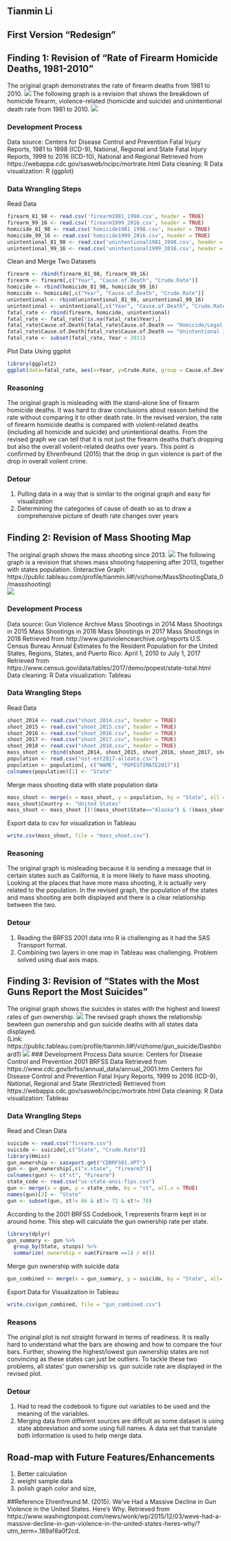 ## Tianmin Li
## First Version "Redesign"

## Finding 1: Revision of "Rate of Firearm Homicide Deaths, 1981-2010"
The original graph demonstrates the rate of firearm deaths from 1981 to 2010. 
![](images/firearm_homicide_deaths.png)
The following graph is a revision that shows the breakdown of homicide firearm, violence-related (homicide and suicide) and unintentional death rate from 1981 to 2010. 
![](images/homcide_deaths.png)

### Development Process
Data source: Centers for Disease Control and Prevention
Fatal Injury Reports, 1981 to 1998 (ICD-9), National, Regional and State 
Fatal Injury Reports, 1999 to 2016 (ICD-10), National and Regional 
Retrieved from https://webappa.cdc.gov/sasweb/ncipc/mortrate.html
Data cleaning: R
Data visualization: R (ggplot)

### Data Wrangling Steps
Read Data
```r
firearm_81_98 <- read.csv('firearm1981_1998.csv', header = TRUE) 
firearm_99_16 <- read.csv('firearm1999_2016.csv', header = TRUE)
homicide_81_98 <- read.csv('homicide1981_1998.csv', header = TRUE) 
homicide_99_16 <- read.csv('homicide1999_2016.csv', header = TRUE)
unintentional_81_98 <- read.csv('unintentional1981_1998.csv', header = TRUE) 
unintentional_99_16 <- read.csv('unintentional1999_2016.csv', header = TRUE)
```
Clean and Merge Two Datasets
```r
firearm <- rbind(firearm_81_98, firearm_99_16)
firearm <- firearm[,c("Year", "Cause.of.Death", "Crude.Rate")]
homicide <- rbind(homicide_81_98, homicide_99_16)
homicide <- homicide[,c("Year", "Cause.of.Death", "Crude.Rate")]
unintentional <- rbind(unintentional_81_98, unintentional_99_16)
unintentional <- unintentional[,c("Year", "Cause.of.Death", "Crude.Rate")]
fatal_rate <- rbind(firearm, homicide, unintentional)
fatal_rate <- fatal_rate[!is.na(fatal_rate$Year),]
fatal_rate$Cause.of.Death[fatal_rate$Cause.of.Death == "Homicide/Legal Intervention Injury"] <- "Violence-Related"
fatal_rate$Cause.of.Death[fatal_rate$Cause.of.Death == "Unintentional Injury"] <- "Unintentional"
fatal_rate <- subset(fatal_rate, Year < 2011)
```
Plot Data Using ggplot
```r
library(ggplot2)
ggplot(data=fatal_rate, aes(x=Year, y=Crude.Rate, group = Cause.of.Death, colour = as.factor(Cause.of.Death))) + geom_line() + labs(title = 'Rate of Homicide and Unintentioanl Deaths, 1981-2010', y = 'Per 100,000 people', colour= 'Cause of death')
```
### Reasoning
The original graph is misleading with the stand-alone line of firearm homicide deaths. It was hard to draw conclusions about reason behind the rate without comparing it to other death rate. In the revised version, the rate of firearm homicide deaths is compared with violent-related deaths (including all homicide and suicide) and unintentional deaths. From the revised graph we can tell that it is not just the firearm deaths that's dropping but also the overall voilent-related deaths over years. This point is confirmed by Ehrenfreund (2015) that the drop in gun violence is part of the drop in overall voilent crime. 

### Detour
1. Pulling data in a way that is similar to the original graph and easy for visualization
2. Determining the categories of cause of death so as to draw a comprehensive picture of death rate changes over years

## Finding 2: Revision of Mass Shooting Map
The original graph shows the mass shooting since 2013. 
![](images/mass_shootings_map.png)
The following graph is a revision that shows mass shooting happening after 2013, together with states population.
(Interactive Graph: https://public.tableau.com/profile/tianmin.li#!/vizhome/MassShootingData_0/massshooting)   
![](images/mass_shooting.png)

### Development Process
Data source: Gun Violence Archive
Mass Shootings in 2014
Mass Shootings in 2015
Mass Shootings in 2016
Mass Shootings in 2017
Mass Shootings in 2018
Retrieved from http://www.gunviolencearchive.org/reports
U.S. Census Bureau
Annual Estimates fo the Resident Population for the United States, Regions, States, and Puerto Rico: April 1, 2010 to July 1, 2017 
Retrieved from https://www.census.gov/data/tables/2017/demo/popest/state-total.html
Data cleaning: R
Data visualization: Tableau

### Data Wrangling Steps
Read Data
```r
shoot_2014 <- read.csv("shoot_2014.csv", header = TRUE)
shoot_2015 <- read.csv("shoot_2015.csv", header = TRUE)
shoot_2016 <- read.csv("shoot_2016.csv", header = TRUE)
shoot_2017 <- read.csv("shoot_2017.csv", header = TRUE)
shoot_2018 <- read.csv("shoot_2018.csv", header = TRUE)
mass_shoot <- rbind(shoot_2014, shoot_2015, shoot_2016, shoot_2017, shoot_2018)
population <- read.csv("nst-est2017-alldata.csv")
population <- population[, c("NAME", "POPESTIMATE2017")]
colnames(population)[1] <- "State"
```
Merge mass shooting data with state population data
```r
mass_shoot <- merge(x = mass_shoot, y = population, by = "State", all = TRUE)
mass_shoot$Country <- "United States"
mass_shoot <- mass_shoot [(!(mass_shoot$State=="Alaska") & !(mass_shoot$State=="Hawaii") & !(mass_shoot$State=="United States")),]
```
Export data to csv for visualization in Tableau
```r
write.csv(mass_shoot, file = "mass_shoot.csv")
```
### Reasoning
The original graph is misleading because it is sending a message that in certain states such as California, it is more likely to have mass shooting. Looking at the places that have more mass shooting, it is actually very related to the population. In the revised graph, the population of the states and mass shooting are both displayed and there is a clear relationship between the two. 

### Detour
1. Reading the BRFSS 2001 data into R is challenging as it had the SAS Transport format. 
2. Combining two layers in one map in Tableau was challenging. Problem solved using dual axis maps. 

## Finding 3: Revision of "States with the Most Guns Report the Most Suicides"
The original graph shows the suicides in states with the highest and lowest rates of gun ownership.
![](images/suicide.png)
The revised graph shows the relationship bewteen gun ownership and gun suicide deaths with all states data displayed.  
(Link: https://public.tableau.com/profile/tianmin.li#!/vizhome/gun_suicide/Dashboard1)
![](images/gun_suicide.png)
### Development Process
Data source: Centers for Disease Control and Prevention
2001 BRFSS Data
Retrieved from https://www.cdc.gov/brfss/annual_data/annual_2001.htm
Centers for Disease Control and Prevention
Fatal Injury Reports, 1999 to 2016 (ICD-9), National, Regional and State (Restricted)
Retrieved from https://webappa.cdc.gov/sasweb/ncipc/mortrate.html
Data cleaning: R
Data visualization: Tableau

### Data Wrangling Steps
Read and Clean Data
```r
suicide <- read.csv("firearm.csv")
suicide <- suicide[,c("State", "Crude.Rate")]
library(Hmisc)
gun_ownership <- sasxport.get("CDBRFS01.XPT")
gun <- gun_ownership[,c("x.state", "firearm3")]
colnames(gun) <- c("st", "Firearm")
state_code <- read.csv("us-state-ansi-fips.csv")
gun <- merge(x = gun, y = state_code, by = "st", all.x = TRUE)
names(gun)[3] <- "State"
gun <- subset(gun, st!= 66 & st!= 72 & st!= 78)
```
According to the 2001 BRFSS Codebook, 1 represents firarm kept in or around home. This step will calculate the gun ownership rate per state. 
```r
library(dplyr)
gun_summary <- gun %>%
  group_by(State, stusps) %>%
  summarize( ownership = sum(Firearm ==1) / n())
```
Merge gun ownership with suicide data
```r
gun_combined <- merge(x = gun_summary, y = suicide, by = "State", all= TRUE)
```
Export Data for Visualization in Tableau
```r
write.csv(gun_combined, file = "gun_combined.csv")
```
### Reasons
The original plot is not straight forward in terms of readiness. It is really hard to understand what the bars are showing and how to compare the four bars. Further, showing the highest/lowest gun ownership states are not convincing as these states can just be outliers. To tackle these two problems, all states' gun ownership vs. gun suicide rate are displayed in the revised plot.  

### Detour
1. Had to read the codebook to figure out variables to be used and the meaning of the variables.
2. Merging data from different sources are diffcult as some dataset is using state abbreviation and some using full names. A data set that translate both information is used to help merge data. 

## Road-map with Future Features/Enhancements
1. Better calculation 
2. weight sample data 
3. polish graph color and size, 

##Reference
Ehrenfreund M. (2015). We've Had a Massive Decline in Gun Violence in the United States. Here's Why. Retrieved from https://www.washingtonpost.com/news/wonk/wp/2015/12/03/weve-had-a-massive-decline-in-gun-violence-in-the-united-states-heres-why/?utm_term=.189af8a0f2cd. 

